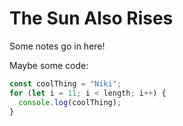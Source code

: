 # The Sun Also Rises

Some notes go in here!

Maybe some code:

```javascript
const coolThing = "Niki";
for (let i = 11; i < length; i++) {
  console.log(coolThing);
}
```
